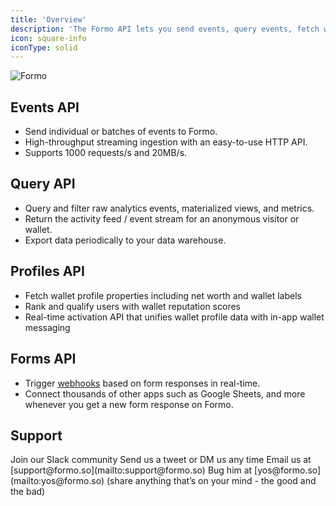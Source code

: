 ```yaml
---
title: 'Overview'
description: 'The Formo API lets you send events, query events, fetch wallet profiles, webhooks, and more. Use the Events API, Query API, Profile API, and Forms API to get more done faster.'
icon: square-info
iconType: solid
---
```


<Frame>
  <img src="/images/intro2.png" alt="Formo" />
</Frame>

## Events API

- Send individual or batches of events to Formo.
- High-throughput streaming ingestion with an easy-to-use HTTP API.
- Supports 1000 requests/s and 20MB/s.

## Query API

- Query and filter raw analytics events, materialized views, and metrics.
- Return the activity feed / event stream for an anonymous visitor or wallet.
- Export data periodically to your data warehouse.

## Profiles API

- Fetch wallet profile properties including net worth and wallet labels
- Rank and qualify users with wallet reputation scores
- Real-time activation API that unifies wallet profile data with in-app wallet messaging

## Forms API

- Trigger [webhooks](/api-reference/webhooks) based on form responses in real-time. 
- Connect thousands of other apps such as Google Sheets, and more whenever you get a new form response on Formo.

## Support

<CardGroup cols={2}>
  <Card title="Slack" icon="slack" href="https://formo.so/slack">
    Join our Slack community
  </Card>
  <Card title="Twitter" icon="x" href="https://x.com/getformo">
    Send us a tweet or DM us any time
  </Card>
  <Card title="Email" icon="envelope" href="mailto:support@formo.so">
    Email us at [support@formo.so](mailto:support@formo.so)
  </Card>
  <Card title="Founder" icon="comments" href="mailto:yos@formo.so">
    Bug him at [yos@formo.so](mailto:yos@formo.so) (share anything that’s on your mind - the good and the bad)
  </Card>
</CardGroup>
